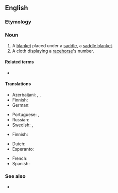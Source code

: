 {{also|saddle-cloth}}

==English==
{{wikipedia|saddle cloth}}

===Etymology===
{{compound|en|saddle|cloth}}

===Noun===
{{en-noun}}

# A [[blanket]] placed under a [[saddle]], a [[saddle blanket]].
# A cloth displaying a [[racehorse]]'s number.

====Related terms====
* {{l|en|saddle pad}}

====Translations====
{{trans-top-also|blanket placed under a saddle|saddle blanket}}
* Azerbaijani: {{t|az|çul}}, {{t|az|yəhəraltı}}, {{t|az|loru}}
* Finnish: {{t+|fi|satulahuopa}}
* German: {{t|de|Satteldecke|f}}
{{trans-mid}}
* Portuguese: {{t+|pt|xairel|m}}, {{t|pt|sobreanca|f}}
* Russian: {{t+|ru|чепра́к|m}}
* Swedish: {{t|sv|sadeltäcke|n}}, {{t+|sv|vojlock|c}}
{{trans-bottom}}

{{trans-top|cloth displaying a racehorse's number}}
* Finnish: {{t+|fi|voilokki}}
{{trans-mid}}
{{trans-bottom}}

{{checktrans-top}}
* Dutch: {{t+check|nl|sjabrak}}
* Esperanto: {{t-check|eo|ĉabrako}}
{{trans-mid}}
* French: {{t+check|fr|chabraque|f}}
* Spanish: {{t+check|es|caparazón|m}}
{{trans-bottom}}

===See also===
* {{l|en|shabrack}}